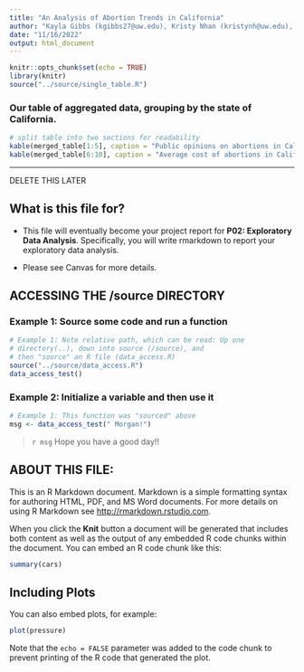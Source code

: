 ```yaml
---
title: "An Analysis of Abortion Trends in California"
author: "Kayla Gibbs (kgibbs27@uw.edu), Kristy Nhan (kristynh@uw.edu), Elizabeth Luna-Santos (elunas1@uw.edu)"
date: "11/16/2022"
output: html_document
---
```


```r
knitr::opts_chunk$set(echo = TRUE)
library(knitr)
source("../source/single_table.R")
```

### Our table of aggregated data, grouping by the state of California.  
```r
# split table into two sections for readability
kable(merged_table[1:5], caption = "Public opinions on abortions in California: proportions in favor of legalizing")
kable(merged_table[6:10], caption = "Average cost of abortions in California and average driving times to abortion clinics")
```


------
DELETE THIS LATER

## What is this file for?

* This file will eventually become your project report for **P02: Exploratory Data Analysis**. Specifically, you will write rmarkdown to report your exploratory data analysis.

* Please see Canvas for more details.

## ACCESSING THE /source DIRECTORY
### Example 1: Source some code and run a function
```r
# Example 1: Note relative path, which can be read: Up one
# directory(..), down into source (/source), and 
# then "source" an R file (data_access.R)
source("../source/data_access.R")
data_access_test()
```

### Example 2: Initialize a variable and then use it
```r
# Example 1: This function was "sourced" above
msg <- data_access_test(" Morgan!")
```

> `r msg` Hope you have a good day!! 

## ABOUT THIS FILE: 

This is an R Markdown document. Markdown is a simple formatting syntax for authoring HTML, PDF, and MS Word documents. For more details on using R Markdown see <http://rmarkdown.rstudio.com>.

When you click the **Knit** button a document will be generated that includes both content as well as the output of any embedded R code chunks within the document. You can embed an R code chunk like this:

```r
summary(cars)
```

## Including Plots

You can also embed plots, for example:

```r
plot(pressure)
```

Note that the `echo = FALSE` parameter was added to the code chunk to prevent printing of the R code that generated the plot.

